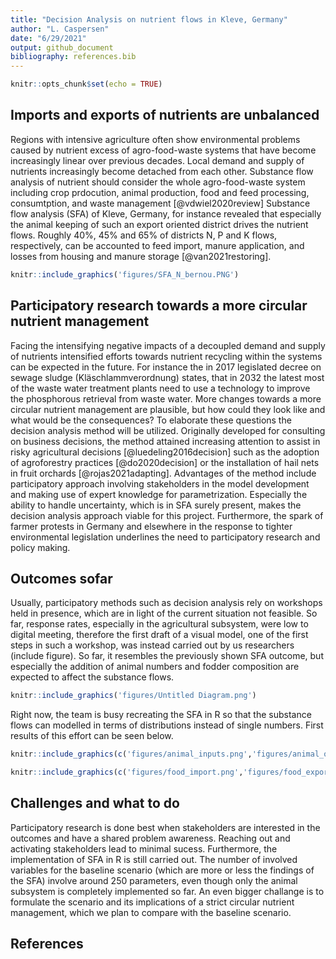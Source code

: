 ```yaml
---
title: "Decision Analysis on nutrient flows in Kleve, Germany"
author: "L. Caspersen"
date: "6/29/2021"
output: github_document
bibliography: references.bib
---
```


```r
knitr::opts_chunk$set(echo = TRUE)
```

## Imports and exports of nutrients are unbalanced

Regions with intensive agriculture often show environmental problems caused by nutrient excess of agro-food-waste systems that have become increasingly linear over previous decades. Local demand and supply of nutrients increasingly become detached from each other. Substance flow analysis of nutrient should consider the whole agro-food-waste system including crop prdocution, animal production, food and feed processing, consumtption, and waste management [@vdwiel2020review] Substance flow analysis (SFA) of Kleve, Germany, for instance revealed that especially the animal keeping of such an export oriented district drives the nutrient flows. Roughly 40%, 45% and 65% of districts N, P and K flows, respectively, can be accounted to feed import, manure application, and losses from housing and manure storage [@van2021restoring]. 


```r
knitr::include_graphics('figures/SFA_N_bernou.PNG')

```


## Participatory research towards a more circular nutrient management

Facing the intensifying negative impacts of a decoupled demand and supply of nutrients intensified efforts towards nutrient recycling within the systems can be expected in the future. For instance the in 2017 legislated decree on sewage sludge 
(Kläschlammverordnung) states, that in 2032 the latest most of the waste water treatment plants need to use a technology
to improve the phosphorous retrieval from waste water. More changes towards a more circular nutrient 
management are plausible, but how could they look like and what would be the consequences? To elaborate these questions
the decision analysis method will be utilized. Originally developed for consulting on business decisions, the method
attained increasing attention to assist in risky agricultural decisions [@luedeling2016decision] such as the adoption of agroforestry practices [@do2020decision] or the installation of hail nets in fruit orchards [@rojas2021adapting]. Advantages of the method include participatory approach involving stakeholders in the model development and making use of expert knowledge for parametrization. Especially the ability to handle uncertainty, which is in SFA surely present, makes the decision analysis approach viable for this project. Furthermore, the spark of farmer protests in Germany and elsewhere in the response to tighter environmental legislation underlines the need to participatory research and policy making. 

## Outcomes sofar

Usually, participatory methods such as decision analysis rely on workshops held in presence, which are in light of the current situation not feasible. So far, response rates, especially in the agricultural subsystem, were low to digital meeting, therefore the first draft of a visual model, one of the first steps in such a workshop, was instead carried out by us researchers (include figure). So far, it resembles the previously shown SFA outcome, but especially the addition of animal numbers and fodder composition are expected to affect the substance flows. 


```r
knitr::include_graphics('figures/Untitled Diagram.png')

```


Right now, the team is busy recreating the SFA in R so that the substance flows can modelled in terms of distributions instead of single numbers. First results of this effort can be seen below.


```r
knitr::include_graphics(c('figures/animal_inputs.png','figures/animal_outputs.png'))

```


```r
knitr::include_graphics(c('figures/food_import.png','figures/food_export.png'))

```

## Challenges and what to do

Participatory research is done best when stakeholders are interested in the outcomes and have a shared problem awareness. Reaching out and activating stakeholders lead to minimal sucess. Furthermore, the implementation of SFA in R is still carried out. The number of involved variables for the baseline scenario (which are more or less the findings of the SFA) involve around 250 parameters, even though only the animal subsystem is completely implemented so far. An even bigger challange is to formulate the scenario and its implications of a strict circular nutrient management, which we plan to compare with the baseline scenario.

## References
